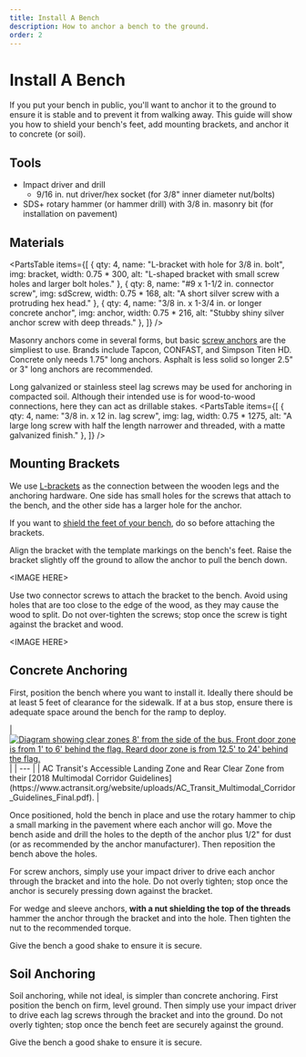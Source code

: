 ```yaml
---
title: Install A Bench
description: How to anchor a bench to the ground.
order: 2
---
```



# Install A Bench

If you put your bench in public, you'll want to anchor it to the ground to ensure it is stable and
to prevent it from walking away. This guide will show you how to shield your bench's feet, add
mounting brackets, and anchor it to concrete (or soil).

## Tools

* Impact driver and drill
  * 9/16 in. nut driver/hex socket (for 3/8" inner diameter nut/bolts)
* SDS+ rotary hammer (or hammer drill) with 3/8 in. masonry bit (for installation on pavement)

## Materials

<PartsTable items={[
    { qty: 4, name: "L-bracket with hole for 3/8 in. bolt", img: bracket, width: 0.75 * 300, alt: "L-shaped bracket with small screw holes and larger bolt holes." },
    { qty: 8, name: "#9 x 1-1/2 in. connector screw", img: sdScrew, width: 0.75 * 168, alt: "A short silver screw with a protruding hex head." },
    { qty: 4, name: "3/8 in. x 1-3/4 in. or longer concrete anchor", img: anchor, width: 0.75 * 216, alt: "Stubby shiny silver anchor screw with deep threads." },
]} />

Masonry anchors come in several forms, but basic [screw anchors](https://www.amazon.com/dp/B09RCV4L5K/) are the simpliest to use.
Brands include Tapcon, CONFAST, and Simpson Titen HD.
Concrete only needs 1.75" long anchors.
Asphalt is less solid so longer 2.5" or 3" long anchors are recommended.

Long galvanized or stainless steel lag screws may be used for anchoring in compacted soil.
Although their intended use is for wood-to-wood connections, here they can act as drillable stakes.
<PartsTable items={[
    { qty: 4, name: "3/8 in. x 12 in. lag screw", img: lag, width: 0.75 * 1275, alt: "A large long screw with half the length narrower and threaded, with a matte galvanized finish." },
]} />

## Mounting Brackets

We use [L-brackets](https://www.amazon.com/dp/B0CGXTD78R) as the connection between the wooden legs and the anchoring hardware.
One side has small holes for the screws that attach to the bench, and the other side has a larger hole for the anchor.

If you want to [shield the feet of your bench](./feet), do so before attaching the brackets.

Align the bracket with the template markings on the bench's feet.
Raise the bracket slightly off the ground to allow the anchor to pull the bench down.

&lt;IMAGE HERE&gt;

Use two connector screws to attach the bracket to the bench.
Avoid using holes that are too close to the edge of the wood, as they may cause the wood to split.
Do not over-tighten the screws; stop once the screw is tight against the bracket and wood.

&lt;IMAGE HERE&gt;

## Concrete Anchoring

First, position the bench where you want to install it.
Ideally there should be at least 5 feet of clearance for the sidewalk.
If at a bus stop, ensure there is adequate space around the bench for the ramp to deploy.

<div class="caption full">
| <a href={actransitDoorZones.src}><Image src={actransitDoorZones} alt="Diagram showing clear zones 8' from the side of the bus. Front door zone is from 1' to 6' behind the flag. Reard door zone is from 12.5' to 24' behind the flag." width={778} densities={[1, 1.25, 1.5, 2]} class="dark-invert" /></a> |
| --- |
| AC Transit's Accessible Landing Zone and Rear Clear Zone from their [2018 Multimodal Corridor Guidelines](https://www.actransit.org/website/uploads/AC_Transit_Multimodal_Corridor_Guidelines_Final.pdf). |
</div>

Once positioned, hold the bench in place and use the rotary hammer to chip a small marking in the pavement where each anchor will go.
Move the bench aside and drill the holes to the depth of the anchor plus 1/2" for dust (or as recommended by the anchor manufacturer).
Then reposition the bench above the holes.

For screw anchors, simply use your impact driver to drive each anchor through the bracket and into the hole.
Do not overly tighten; stop once the anchor is securely pressing down against the bracket.

For wedge and sleeve anchors, **with a nut shielding the top of the threads** hammer the anchor through the bracket and into the hole.
Then tighten the nut to the recommended torque.

Give the bench a good shake to ensure it is secure.

## Soil Anchoring

Soil anchoring, while not ideal, is simpler than concrete anchoring.
First position the bench on firm, level ground.
Then simply use your impact driver to drive each lag screws through the bracket and into the ground.
Do not overly tighten; stop once the bench feet are securely against the ground.

Give the bench a good shake to ensure it is secure.
